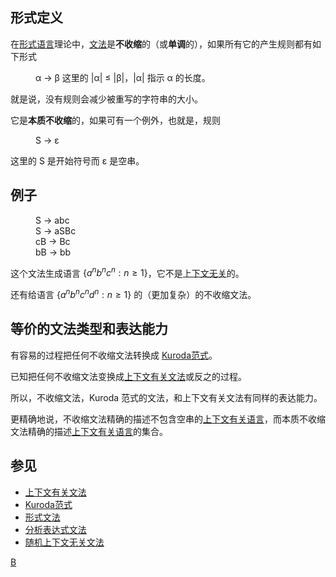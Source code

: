 == 形式定义 ==
在[[形式语言|形式语言]]理论中，[[形式文法|文法]]是'''不收缩'''的（或'''单调'''的），如果所有它的产生规则都有如下形式 
:α -> β 这里的 |α| ≤ |β|，|α| 指示 α 的长度。 
就是说，没有规则会减少被重写的字符串的大小。

它是'''本质不收缩'''的，如果可有一个例外，也就是，规则

:S → ε

这里的 S 是开始符号而 ε 是空串。

== 例子 ==
:S → abc
:S → aSBc
:cB → Bc
:bB → bb

这个文法生成语言 <math> \{ a^n b^n c^n : n \ge 1 \} </math>，它不是[[上下文无关语言|上下文无关]]的。

还有给语言 <math> \{ a^n b^n c^n d^n : n \ge 1 \} </math> 的（更加复杂）的不收缩文法。

== 等价的文法类型和表达能力 ==

有容易的过程把任何不收缩文法转换成 [[Kuroda范式|Kuroda范式]]。

已知把任何不收缩文法变换成[[上下文有关文法|上下文有关文法]]或反之的过程。

所以，不收缩文法，Kuroda 范式的文法，和上下文有关文法有同样的表达能力。

更精确地说，不收缩文法精确的描述不包含空串的[[上下文有关语言|上下文有关语言]]，而本质不收缩文法精确的描述[[上下文有关语言|上下文有关语言]]的集合。

== 参见 ==
* [[上下文有关文法|上下文有关文法]]
* [[Kuroda范式|Kuroda范式]]
* [[形式文法|形式文法]]
* [[分析表达式文法|分析表达式文法]]
* [[随机上下文无关文法|随机上下文无关文法]]

[[Category:形式语言|B]]